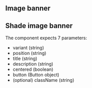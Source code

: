 

## Image banner

<Playground playgroundLink="/storybook/ec/index.html?selectedKind=MediaContainer&selectedStory=image&stories=0">
  <MediaContainer
    variant="image"
    title={demoContentImage.title}
    description={demoContentImage.description}
    button={demoContentImage.button}
    image={demoContentImage.image}
    centered={demoContentImage.centered}
  />
</Playground>

## Shade image banner

<Playground playgroundLink="/storybook/ec/index.html?selectedKind=MediaContainer&selectedStory=image-shade&stories=0">
  <MediaContainer
    variant="image-shade"
    title={demoContentImageShade.title}
    description={demoContentImageShade.description}
    button={demoContentImageShade.button}
    image={demoContentImageShade.image}
    centered={demoContentImageShade.centered}
  />
</Playground>

The component expects 7 parameters:

- variant (string)
- position (string)
- title (string)
- description (string)
- centered (boolean)
- button (Button object)
- (optional) className (string)
